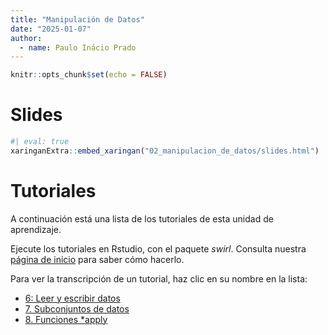 ```yaml
---
title: "Manipulación de Datos"
date: "2025-01-07" 
author:
  - name: Paulo Inácio Prado
---
```


```r
knitr::opts_chunk$set(echo = FALSE)
```

# Slides

```r
#| eval: true
xaringanExtra::embed_xaringan("02_manipulacion_de_datos/slides.html")
```

# Tutoriales

A continuación está una lista de los tutoriales de esta unidad de aprendizaje.

Ejecute los tutoriales en Rstudio, con el paquete *swirl*.  Consulta nuestra [página
de inicio](index.html#tutoriales) para saber cómo hacerlo.

Para ver la transcripción de un tutorial, haz clic en su nombre en la lista:

* [6: Leer y escribir datos](Tutoriales/html/Leer_y_escribir_Datos.html)
* [7. Subconjuntos de datos](Tutoriales/html/Subconjuntos_de_Datos.html)
* [8. Funciones *apply](Tutoriales/html/Funciones_apply.html)
